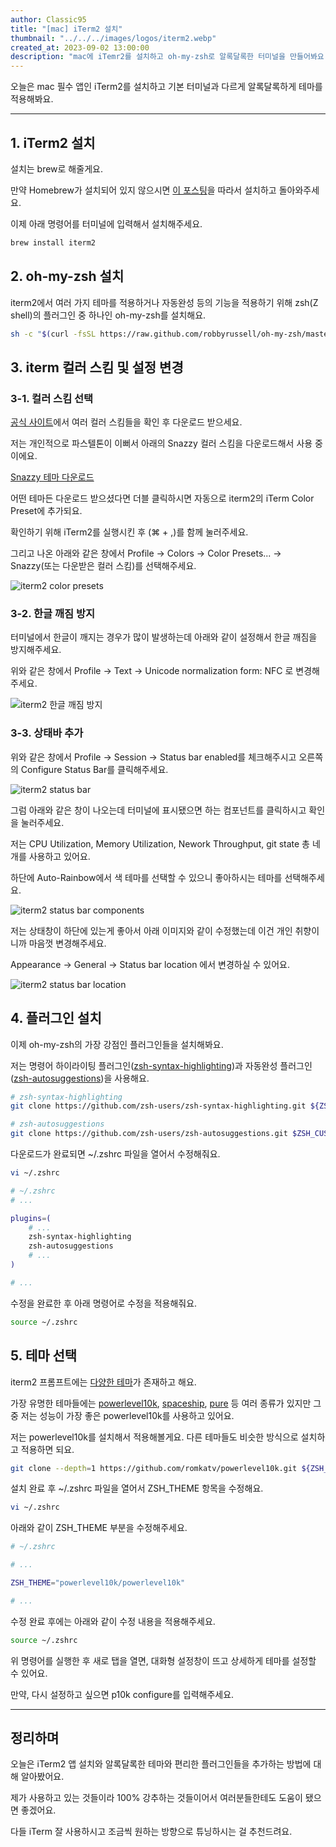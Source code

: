 ```yaml
---
author: Classic95
title: "[mac] iTerm2 설치"
thumbnail: "../../../images/logos/iterm2.webp"
created_at: 2023-09-02 13:00:00
description: "mac에 iTemr2를 설치하고 oh-my-zsh로 알록달록한 터미널을 만들어봐요."
---
```


오늘은 mac 필수 앱인 iTerm2를 설치하고 기본 터미널과 다르게 알록달록하게 테마를 적용해봐요.

---

## 1. iTerm2 설치

설치는 brew로 해줄게요.

만약 Homebrew가 설치되어 있지 않으시면 [이 포스팅](/posts/2023/09/install-homebrew)을 따라서 설치하고 돌아와주세요.

이제 아래 명령어를 터미널에 입력해서 설치해주세요.

```bash
brew install iterm2
```

## 2. oh-my-zsh 설치

iterm2에서 여러 가지 테마를 적용하거나 자동완성 등의 기능을 적용하기 위해 zsh(Z shell)의 플러그인 중 하나인 oh-my-zsh를 설치해요.

```bash
sh -c "$(curl -fsSL https://raw.github.com/robbyrussell/oh-my-zsh/master/tools/install.sh)"
```

## 3. iterm 컬러 스킴 및 설정 변경

### 3-1. 컬러 스킴 선택

[공식 사이트](https://iterm2colorschemes.com/)에서 여러 컬러 스킴들을 확인 후 다운로드 받으세요.

저는 개인적으로 파스텔톤이 이뻐서 아래의 Snazzy 컬러 스킴을 다운로드해서 사용 중이에요.

<a download="Snazzy.itermcolors" href="/files/2023/09/Snazzy.itermcolors">Snazzy 테마 다운로드</a>

어떤 테마든 다운로드 받으셨다면 더블 클릭하시면 자동으로 iterm2의 iTerm Color Preset에 추가되요.

확인하기 위해 iTerm2를 실행시킨 후 (⌘ + ,)를 함께 눌러주세요.

그리고 나온 아래와 같은 창에서 Profile -> Colors -> Color Presets... -> Snazzy(또는 다운받은 컬러 스킴)를 선택해주세요.

![iterm2 color presets](../../../images/2023/09/iterm-0.webp)

### 3-2. 한글 깨짐 방지

터미널에서 한글이 깨지는 경우가 많이 발생하는데 아래와 같이 설정해서 한글 깨짐을 방지해주세요.

위와 같은 창에서 Profile -> Text -> Unicode normalization form: NFC 로 변경해주세요.

![iterm2 한글 깨짐 방지](../../../images/2023/09/iterm-1.webp)

### 3-3. 상태바 추가

위와 같은 창에서 Profile -> Session -> Status bar enabled를 체크해주시고 오른쪽의 Configure Status Bar를 클릭해주세요.

![iterm2 status bar](../../../images/2023/09/iterm-2.webp)

그럼 아래와 같은 창이 나오는데 터미널에 표시됐으면 하는 컴포넌트를 클릭하시고 확인을 눌러주세요.

저는 CPU Utilization, Memory Utilization, Nework Throughput, git state 총 네 개를 사용하고 있어요.

하단에 Auto-Rainbow에서 색 테마를 선택할 수 있으니 좋아하시는 테마를 선택해주세요.

![iterm2 status bar components](../../../images/2023/09/iterm-3.webp)

저는 상태창이 하단에 있는게 좋아서 아래 이미지와 같이 수정했는데 이건 개인 취향이니까 마음껏 변경해주세요.

Appearance -> General -> Status bar location 에서 변경하실 수 있어요.

![iterm2 status bar location](../../../images/2023/09/iterm-4.webp)

## 4. 플러그인 설치

이제 oh-my-zsh의 가장 강점인 플러그인들을 설치해봐요.

저는 명령어 하이라이팅 플러그인([zsh-syntax-highlighting](https://github.com/zsh-users/zsh-syntax-highlighting))과 자동완성 플러그인([zsh-autosuggestions](https://github.com/zsh-users/zsh-autosuggestions))을 사용해요.

```bash
# zsh-syntax-highlighting
git clone https://github.com/zsh-users/zsh-syntax-highlighting.git ${ZSH_CUSTOM:-~/.oh-my-zsh/custom}/plugins/zsh-syntax-highlighting

# zsh-autosuggestions
git clone https://github.com/zsh-users/zsh-autosuggestions.git $ZSH_CUSTOM/plugins/zsh-autosuggestions
```

다운로드가 완료되면 ~/.zshrc 파일을 열어서 수정해줘요.

```bash
vi ~/.zshrc
```

```bash
# ~/.zshrc
# ...

plugins=(
    # ...
    zsh-syntax-highlighting
    zsh-autosuggestions
    # ...
)

# ...
```

수정을 완료한 후 아래 명령어로 수정을 적용해줘요.

```bash
source ~/.zshrc
```

## 5. 테마 선택

iterm2 프롬프트에는 [다양한 테마](https://github.com/ohmyzsh/ohmyzsh/wiki/Themes)가 존재하고 해요.

가장 유명한 테마들에는 
[powerlevel10k](https://github.com/romkatv/powerlevel10k), 
[spaceship](https://spaceship-prompt.sh/), 
[pure](https://github.com/sindresorhus/pure) 등 여러 종류가 있지만 그 중 저는  성능이 가장 좋은 powerlevel10k를 사용하고 있어요.

저는 powerlevel10k를 설치해서 적용해볼게요. 다른 테마들도 비슷한 방식으로 설치하고 적용하면 되요.

```bash
git clone --depth=1 https://github.com/romkatv/powerlevel10k.git ${ZSH_CUSTOM:-~/.oh-my-zsh/custom}/themes/powerlevel10k
```

설치 완료 후 ~/.zshrc 파일을 열어서 ZSH_THEME 항목을 수정해요.

```bash
vi ~/.zshrc
```

아래와 같이 ZSH_THEME 부분을 수정해주세요.

```bash
# ~/.zshrc

# ...

ZSH_THEME="powerlevel10k/powerlevel10k"

# ...
```

수정 완료 후에는 아래와 같이 수정 내용을 적용해주세요.

```bash
source ~/.zshrc
```

위 명령어를 실행한 후 새로 탭을 열면, 대화형 설정창이 뜨고 상세하게 테마를 설정할 수 있어요. 

만약, 다시 설정하고 싶으면 p10k configure를 입력해주세요.

---

## 정리하며

오늘은 iTerm2 앱 설치와 알록달록한 테마와 편리한 플러그인들을 추가하는 방법에 대해 알아봤어요.

제가 사용하고 있는 것들이라 100% 강추하는 것들이어서 여러분들한테도 도움이 됐으면 좋겠어요.

다들 iTerm 잘 사용하시고 조금씩 원하는 방향으로 튜닝하시는 걸 추천드려요.